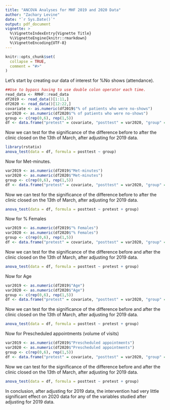 ```yaml
---
title: "ANCOVA Analyses for MHF 2019 and 2020 Data"
author: "Zachary Levine"
date: "`r Sys.Date()`"
output: pdf_document
vignette: >
  %\VignetteIndexEntry{Vignette Title}
  %\VignetteEngine{knitr::rmarkdown}
  %\VignetteEncoding{UTF-8}
---
```


```r
knitr::opts_chunk$set(
  collapse = TRUE,
  comment = "#>"
)
```

Let's start by creating our data of interest for %No shows (attendance).

```r
##Use to bypass having to use double colon operator each time.
read_data <- RMHF::read_data
df2019 <- read_data()[1:11,]
df2020 <- read_data()[12:22,]
covariate <- as.numeric(df2019$"% of patients who were no-shows")
var2020 <- as.numeric(df2020$"% of patients who were no-shows")
group <- c(rep(0,6), rep(1,5))
df <- data.frame("pretest" = covariate, "posttest" = var2020, "group" = group, stringsAsFactors = FALSE)
```
Now we can test for the significance of the difference before to after the clinic closed on the 13th of March, after adjusting for 2019 data.

```r
library(rstatix)
anova_test(data = df, formula = posttest ~ group)
```

Now for Met-minutes.

```r
var2019 <- as.numeric(df2019$"Met-minutes")
var2020 <- as.numeric(df2020$"Met-minutes")
group <- c(rep(0,6), rep(1,5))
df <- data.frame("pretest" = covariate, "posttest" = var2020, "group" = group, stringsAsFactors = FALSE)
```
Now we can test for the significance of the difference before to after the clinic closed on the 13th of March, after adjusting for 2019 data.
```r
anova_test(data = df, formula = posttest ~ pretest + group)
```

Now for % Females

```r
var2019 <- as.numeric(df2019$"% Females")
var2020 <- as.numeric(df2020$"% Females")
group <- c(rep(0,6), rep(1,5))
df <- data.frame("pretest" = covariate, "posttest" = var2020, "group" = group, stringsAsFactors = FALSE)
```
Now we can test for the significance of the difference before and after the clinic closed on the 13th of March, after adjusting for 2019 data.
```r
anova_test(data = df, formula = posttest ~ pretest + group)
```

Now for Age

```r
var2019 <- as.numeric(df2019$"Age")
var2020 <- as.numeric(df2020$"Age")
group <- c(rep(0,6), rep(1,5))
df <- data.frame("pretest" = covariate, "posttest" = var2020, "group" = group, stringsAsFactors = FALSE)
```
Now we can test for the significance of the difference before and after the clinic closed on the 13th of March, after adjusting for 2019 data.
```r
anova_test(data = df, formula = posttest ~ pretest + group)
```

Now for Prescheduled appointments (volume of visits)
```r
var2019 <- as.numeric(df2019$"Prescheduled appointments")
var2020 <- as.numeric(df2020$"Prescheduled appointments")
group <- c(rep(0,6), rep(1,5))
df <- data.frame("pretest" = covariate, "posttest" = var2020, "group" = group, stringsAsFactors = FALSE)
```

Now we can test for the significance of the difference before and after the clinic closed on the 13th of March, after adjusting for 2019 data.
```r
anova_test(data = df, formula = posttest ~ pretest + group)
```

In conclusion, after adjusting for 2019 data, the intervention had very little significant effect on 2020 data for any of the variables studied after adjusting for 2019 data.

